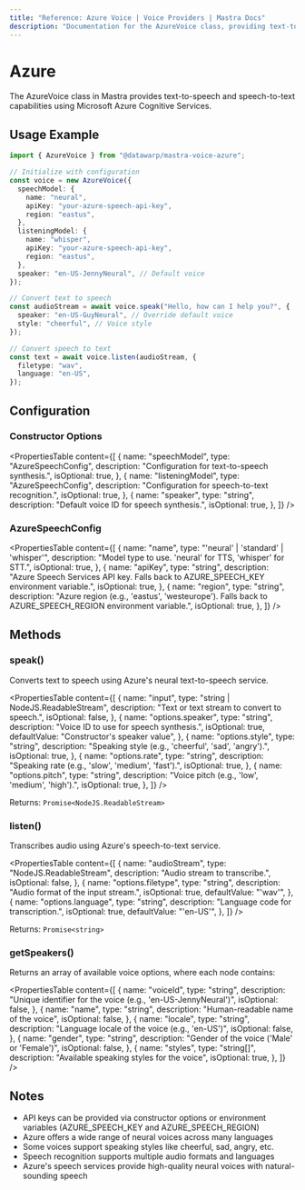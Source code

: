 ```yaml
---
title: "Reference: Azure Voice | Voice Providers | Mastra Docs"
description: "Documentation for the AzureVoice class, providing text-to-speech and speech-to-text capabilities using Azure Cognitive Services."
---
```


# Azure

The AzureVoice class in Mastra provides text-to-speech and speech-to-text capabilities using Microsoft Azure Cognitive Services.

## Usage Example

```typescript
import { AzureVoice } from "@datawarp/mastra-voice-azure";

// Initialize with configuration
const voice = new AzureVoice({
  speechModel: {
    name: "neural",
    apiKey: "your-azure-speech-api-key",
    region: "eastus",
  },
  listeningModel: {
    name: "whisper",
    apiKey: "your-azure-speech-api-key",
    region: "eastus",
  },
  speaker: "en-US-JennyNeural", // Default voice
});

// Convert text to speech
const audioStream = await voice.speak("Hello, how can I help you?", {
  speaker: "en-US-GuyNeural", // Override default voice
  style: "cheerful", // Voice style
});

// Convert speech to text
const text = await voice.listen(audioStream, {
  filetype: "wav",
  language: "en-US",
});
```

## Configuration

### Constructor Options

<PropertiesTable
  content={[
    {
      name: "speechModel",
      type: "AzureSpeechConfig",
      description: "Configuration for text-to-speech synthesis.",
      isOptional: true,
    },
    {
      name: "listeningModel",
      type: "AzureSpeechConfig",
      description: "Configuration for speech-to-text recognition.",
      isOptional: true,
    },
    {
      name: "speaker",
      type: "string",
      description: "Default voice ID for speech synthesis.",
      isOptional: true,
    },
  ]}
/>

### AzureSpeechConfig

<PropertiesTable
  content={[
    {
      name: "name",
      type: "'neural' | 'standard' | 'whisper'",
      description: "Model type to use. 'neural' for TTS, 'whisper' for STT.",
      isOptional: true,
    },
    {
      name: "apiKey",
      type: "string",
      description:
        "Azure Speech Services API key. Falls back to AZURE_SPEECH_KEY environment variable.",
      isOptional: true,
    },
    {
      name: "region",
      type: "string",
      description:
        "Azure region (e.g., 'eastus', 'westeurope'). Falls back to AZURE_SPEECH_REGION environment variable.",
      isOptional: true,
    },
  ]}
/>

## Methods

### speak()

Converts text to speech using Azure's neural text-to-speech service.

<PropertiesTable
  content={[
    {
      name: "input",
      type: "string | NodeJS.ReadableStream",
      description: "Text or text stream to convert to speech.",
      isOptional: false,
    },
    {
      name: "options.speaker",
      type: "string",
      description: "Voice ID to use for speech synthesis.",
      isOptional: true,
      defaultValue: "Constructor's speaker value",
    },
    {
      name: "options.style",
      type: "string",
      description: "Speaking style (e.g., 'cheerful', 'sad', 'angry').",
      isOptional: true,
    },
    {
      name: "options.rate",
      type: "string",
      description: "Speaking rate (e.g., 'slow', 'medium', 'fast').",
      isOptional: true,
    },
    {
      name: "options.pitch",
      type: "string",
      description: "Voice pitch (e.g., 'low', 'medium', 'high').",
      isOptional: true,
    },
  ]}
/>

Returns: `Promise<NodeJS.ReadableStream>`

### listen()

Transcribes audio using Azure's speech-to-text service.

<PropertiesTable
  content={[
    {
      name: "audioStream",
      type: "NodeJS.ReadableStream",
      description: "Audio stream to transcribe.",
      isOptional: false,
    },
    {
      name: "options.filetype",
      type: "string",
      description: "Audio format of the input stream.",
      isOptional: true,
      defaultValue: "'wav'",
    },
    {
      name: "options.language",
      type: "string",
      description: "Language code for transcription.",
      isOptional: true,
      defaultValue: "'en-US'",
    },
  ]}
/>

Returns: `Promise<string>`

### getSpeakers()

Returns an array of available voice options, where each node contains:

<PropertiesTable
  content={[
    {
      name: "voiceId",
      type: "string",
      description:
        "Unique identifier for the voice (e.g., 'en-US-JennyNeural')",
      isOptional: false,
    },
    {
      name: "name",
      type: "string",
      description: "Human-readable name of the voice",
      isOptional: false,
    },
    {
      name: "locale",
      type: "string",
      description: "Language locale of the voice (e.g., 'en-US')",
      isOptional: false,
    },
    {
      name: "gender",
      type: "string",
      description: "Gender of the voice ('Male' or 'Female')",
      isOptional: false,
    },
    {
      name: "styles",
      type: "string[]",
      description: "Available speaking styles for the voice",
      isOptional: true,
    },
  ]}
/>

## Notes

- API keys can be provided via constructor options or environment variables (AZURE_SPEECH_KEY and AZURE_SPEECH_REGION)
- Azure offers a wide range of neural voices across many languages
- Some voices support speaking styles like cheerful, sad, angry, etc.
- Speech recognition supports multiple audio formats and languages
- Azure's speech services provide high-quality neural voices with natural-sounding speech

